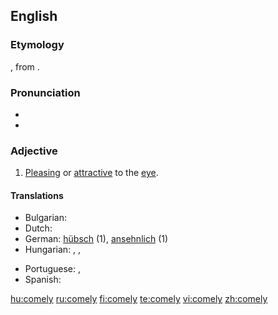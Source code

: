 ==English==

===Etymology===
{{etyl|ang}} {{term|cymlic|cȳmlīċ}}, from {{term|cyme|cȳme|fine, exquisite}}.

===Pronunciation===
* {{IPA|/'kʌmli/}}
* {{audio|en-us-comely.ogg|Audio (US)}}

===Adjective===
{{en-adj|comeli|er}}

# {{context|of a person}} [[pleasing|Pleasing]] or [[attractive]] to the [[eye]].

====Translations====
{{trans-top|pleasing or attractive to the eye}}
* Bulgarian: {{t|bg|миловиден|sc=Cyrl}}
* Dutch: {{t+|nl|bevallig}}
* German: [[hübsch]] (1), [[ansehnlich]] (1)
* Hungarian: {{t+|hu|kedves}}, {{t+|hu|kellemes}}, {{t+|hu|csinos}}
{{trans-mid}}
* Portuguese: {{t+|pt|lindo}},  {{t+|pt|atraente}}
* Spanish: {{t+|es|lindo}}
{{trans-bottom}}

[[hu:comely]]
[[ru:comely]]
[[fi:comely]]
[[te:comely]]
[[vi:comely]]
[[zh:comely]]